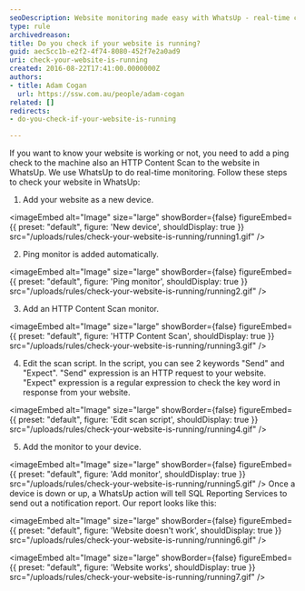 ```yaml
---
seoDescription: Website monitoring made easy with WhatsUp - real-time checks for website availability and performance.
type: rule
archivedreason:
title: Do you check if your website is running?
guid: aec5cc1b-e2f2-4f74-8080-452f7e2a0ad9
uri: check-your-website-is-running
created: 2016-08-22T17:41:00.0000000Z
authors:
- title: Adam Cogan
  url: https://ssw.com.au/people/adam-cogan
related: []
redirects:
- do-you-check-if-your-website-is-running

---
```


If you want to know your website is working or not, you need to add a ping check to the machine also an HTTP Content Scan to the website in WhatsUp. We use WhatsUp to do real-time monitoring.
Follow these steps to check your website in WhatsUp:
1. Add your website as a new device.
   
<imageEmbed
  alt="Image"
  size="large"
  showBorder={false}
  figureEmbed={{
    preset: "default",
    figure: 'New device',
    shouldDisplay: true
  }}
  src="/uploads/rules/check-your-website-is-running/running1.gif"
/>

2. Ping monitor is added automatically.
   
<imageEmbed
  alt="Image"
  size="large"
  showBorder={false}
  figureEmbed={{
    preset: "default",
    figure: 'Ping monitor',
    shouldDisplay: true
  }}
  src="/uploads/rules/check-your-website-is-running/running2.gif"
/>

3. Add an HTTP Content Scan monitor.
   
<imageEmbed
  alt="Image"
  size="large"
  showBorder={false}
  figureEmbed={{
    preset: "default",
    figure: 'HTTP Content Scan',
    shouldDisplay: true
  }}
  src="/uploads/rules/check-your-website-is-running/running3.gif"
/>

4. Edit the scan script. In the script, you can see 2 keywords "Send" and "Expect".
   "Send" expression is an HTTP request to your website.
   "Expect" expression is a regular expression to check the key word in response from your website.


<imageEmbed
  alt="Image"
  size="large"
  showBorder={false}
  figureEmbed={{
    preset: "default",
    figure: 'Edit scan script',
    shouldDisplay: true
  }}
  src="/uploads/rules/check-your-website-is-running/running4.gif"
/>

5. Add the monitor to your device.
   
<imageEmbed
  alt="Image"
  size="large"
  showBorder={false}
  figureEmbed={{
    preset: "default",
    figure: 'Add monitor',
    shouldDisplay: true
  }}
  src="/uploads/rules/check-your-website-is-running/running5.gif"
/>
    Once a device is down or up, a WhatsUp action will tell SQL Reporting Services to send out a notification report.
   Our report looks like this:
   
<imageEmbed
  alt="Image"
  size="large"
  showBorder={false}
  figureEmbed={{
    preset: "default",
    figure: 'Website doesn\'t work',
    shouldDisplay: true
  }}
  src="/uploads/rules/check-your-website-is-running/running6.gif"
/>


<imageEmbed
  alt="Image"
  size="large"
  showBorder={false}
  figureEmbed={{
    preset: "default",
    figure: 'Website works',
    shouldDisplay: true
  }}
  src="/uploads/rules/check-your-website-is-running/running7.gif"
/>
